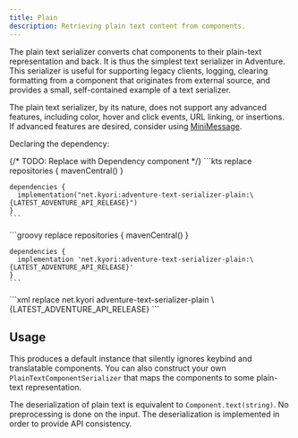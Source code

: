 ```yaml
---
title: Plain
description: Retrieving plain text content from components.
---
```



The plain text serializer converts chat components to their plain-text representation
and back. It is thus the simplest text serializer in Adventure. This serializer is
useful for supporting legacy clients, logging, clearing formatting from a component that
originates from external source, and provides a small, self-contained example of a
text serializer.

The plain text serializer, by its nature, does not support any advanced features, including
color, hover and click events, URL linking, or insertions. If advanced features are desired,
consider using [MiniMessage](/adventure/minimessage).

Declaring the dependency:

{/* TODO: Replace with Dependency component */}
<Tabs syncKey="build-system">
  <TabItem label="Gradle (Kotlin)">
    ```kts replace
    repositories {
      mavenCentral()
    }

    dependencies {
      implementation("net.kyori:adventure-text-serializer-plain:\{LATEST_ADVENTURE_API_RELEASE}")
    }
    ```
  </TabItem>
  <TabItem label="Gradle (Groovy)">
    ```groovy replace
    repositories {
      mavenCentral()
    }

    dependencies {
      implementation 'net.kyori:adventure-text-serializer-plain:\{LATEST_ADVENTURE_API_RELEASE}'
    }
    ```
  </TabItem>
  <TabItem label="Maven">
    ```xml replace
    <dependency>
      <groupId>net.kyori</groupId>
      <artifactId>adventure-text-serializer-plain</artifactId>
      <version>\{LATEST_ADVENTURE_API_RELEASE}</version>
    </dependency>
    ```
  </TabItem>
</Tabs>

## Usage

This produces a default instance that silently ignores keybind and translatable components. You can also construct your own
`PlainTextComponentSerializer` that maps the components to some plain-text representation.

The deserialization of plain text is equivalent to `Component.text(string)`. No
preprocessing is done on the input. The deserialization is implemented in order to provide
API consistency.
